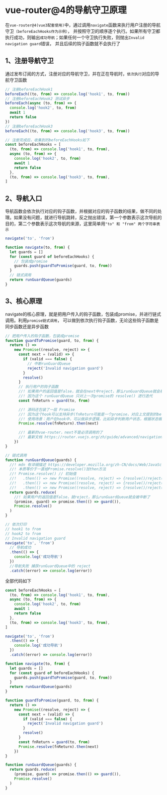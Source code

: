 # vue-router@4的导航守卫原理

在`vue-router@4(vue3配套使用)`中，通过调用`navigate`函数来执行用户注册的导航守卫`（beforeEachHooks作为示例）`，
并按照守卫的顺序逐个执行。如果所有守卫都执行成功，则输出`成功导航`；如果任何一个守卫执行失败，则抛出`Invalid navigation guard`错误，
并且后续的钩子函数就不会执行了

## 1、注册导航守卫

通过发布订阅的方式，注册对应的导航守卫，并在正在导航时，`依次执行`对应的导航守卫函数

```js
// 注册beforeEachHook1
beforeEach((to, from) => console.log('hook1', to, from))
// 注册beforeEachHook2 测试异步
beforeEach(async (to, from) => {
  console.log('hook2', to, from)
  await 1
  return false
})
// 注册beforeEachHook3
beforeEach((to, from) => console.log('hook3', to, from))

// 注册完成后，收集到的beforeEachHooks如下
const beforeEachHooks = [
  (to, from) => console.log('hook1', to, from),
  async (to, from) => {
    console.log('hook2', to, from)
    await 1
    return false
  },
  (to, from) => console.log('hook3', to, from),
]
```

## 2、导航入口

导航函数会依次执行对应的钩子函数，并根据对应的钩子函数的结果，做不同的处理。如果没有问题，就进行导航跳转，反之抛出错误，第一个参数表示这次导航的目的，第二个参数表示这次导航的来源，这里简单用`"to" 和 "from" 两个字符串表示`

```js
navigate('to', 'from')

function navigate(to, from) {
  let guards = []
  for (const guard of beforeEachHooks) {
    // 包装成promise
    guards.push(guardToPromise(guard, to, from))
  }
  // 链式调用
  return runGuardQueue(guards)
}
```

## 3、核心原理

navigate的核心原理，就是把用户传入的钩子函数，包装成promise，并进行链式调用。利用`promise链式调用`，
可以做到依次执行钩子函数，无论这些钩子函数是同步函数还是异步函数

```js
// 把用户传入的钩子函数，包装成promise
function guardToPromise(guard, to, from) {
  return () =>
    new Promise((resolve, reject) => {
      const next = (valid) => {
        if (valid === false) {
          // 中断runGuardQueue
          reject('Invalid navigation guard')
        }
        resolve()
      }
      // 执行用户的钩子函数
      //! 如果用户的返回值是false，就会在next中reject，那么runGuardQueue就会被中断了
      //! 因为这个 runGuardQueue 只对上一次promise的 resolve() 进行迭代
      const fnReturn = guard(to, from)

      //! 源码还包装了一层 Promise
      //! 因为这个hook可以支持异步(fnReturn可能是一个promise，对应上文提到的beforeEachHook2)
      //! 使用场景：用户在hook中，可以做异步逻辑，比如异步判断用户状态，根据状态做相应的调整
      Promise.resolve(fnReturn).then(next)

      //! 最新的vue-router，next不是必须调用的了
      //! 最新文档 https://router.vuejs.org/zh/guide/advanced/navigation-guards.html#%E5%8F%AF%E9%80%89%E7%9A%84%E7%AC%AC%E4%B8%89%E4%B8%AA%E5%8F%82%E6%95%B0-next
    })
}

// 链式调用
function runGuardQueue(guards) {
  //! mdn 有详细描述 https://developer.mozilla.org/zh-CN/docs/Web/JavaScript/Guide/Using_promises#%E7%BB%84%E5%90%88
  //! 本质等价于一直给Promise.resolve()加then方法
  //! Promise.resolve() // 初始值
  //!   .then(() => new Promise((resolve, reject) => {resolve()/reject()})) //第一次迭代
  //!   .then(() => new Promise((resolve, reject) => {resolve()/reject()})) //第二次迭代
  //!   .then(() => new Promise((resolve, reject) => {resolve()/reject()})) //第三次迭代
  return guards.reduce(
    //! 如果用户的返回值是false，就reject，那么runGuardQueue就会被中断了
    (promise, guard) => promise.then(() => guard()),
    Promise.resolve()
  )
}

// 依次打印
// hook1 to from
// hook2 to from
// Invalid navigation guard
navigate('to', 'from')
  // 导航成功
  .then(() => {
    console.log('成功导航')
  })
  //导航失败 捕获runGuardQueue中的 reject
  .catch((error) => console.log(error))
```

全部代码如下

```js
const beforeEachHooks = [
  (to, from) => console.log('hook1', to, from),
  async (to, from) => {
    console.log('hook2', to, from)
    await 1
    return false
  },
  (to, from) => console.log('hook3', to, from),
]

navigate('to', 'from')
  .then(() => {
    console.log('成功导航')
  })
  .catch((error) => console.log(error))

function navigate(to, from) {
  let guards = []
  for (const guard of beforeEachHooks) {
    guards.push(guardToPromise(guard, to, from))
  }
  return runGuardQueue(guards)
}

function guardToPromise(guard, to, from) {
  return () =>
    new Promise((resolve, reject) => {
      const next = (valid) => {
        if (valid === false) {
          reject('Invalid navigation guard')
        }
        resolve()
      }
      const fnReturn = guard(to, from)
      Promise.resolve(fnReturn).then(next)
    })
}

function runGuardQueue(guards) {
  return guards.reduce(
    (promise, guard) => promise.then(() => guard()),
    Promise.resolve()
  )
}
```
